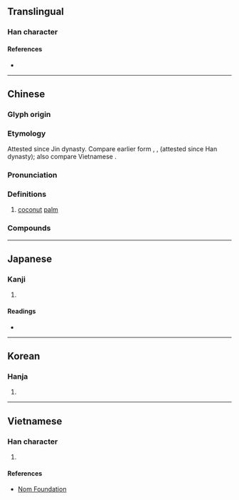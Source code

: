 {{character info/new}}
==Translingual==

===Han character===
{{Han char|rn=75|rad=木|as=09|sn=13|four=47927|canj=DSJL|ids=⿰木耶}}

====References====
* {{Han ref|kx=0537.170|dkj=15069|dj=0925.020|hdz=21224.060|uh=6930|ud=26928|bh=B7A6|bd=47014}}

----

==Chinese==
{{zh-forms}}
{{zh-wp}}

===Glyph origin===
{{Han etym}}
===Etymology===
Attested since Jin dynasty. Compare earlier form {{och-l|楈枒}}, {{och-l|胥邪}}, {{och-l|胥餘}} (attested since Han dynasty); also compare Vietnamese {{l|vi|dừa}}. <!--韦树关. 汉越语关系词声母系统研究[M]. 广西民族出版社, 2004.-->
{{rfe|zh|時珍曰︰按稽含《南方草木狀》云︰相傳林邑王與越王有怨，使刺客乘其醉，取其首，懸於樹，化為椰子，其核猶有兩眼，故俗謂之越王頭，而其漿猶如酒也。此說雖謬，而俗傳以為口實。南人稱其君長為爺，則椰名蓋取於爺義也。相如《上林賦》作胥余，或作胥耶。}}

===Pronunciation===
{{zh-pron
|m=椰
|c=je4
|h=pfs=yà
|mn=iâ
|w=
|mc=y
|oc=y
|cat=n
}}

===Definitions===
{{zh-hanzi}}

# [[coconut]] [[palm]]

===Compounds===
{{zh-der|椰子|椰胡|椰棗|大王椰子|椰雕|椰子油|棗椰子|椰菜|花椰菜|酒瓶椰子|西谷椰子}}

{{zh-cat|Palm trees|Nuts}}

----

==Japanese==

===Kanji===
{{ja-kanji|grade=n|rs=木09}}

# {{defn|lang=ja|sort=木09}}

====Readings====
* {{ja-readings|goon=[[や]] (ya)|kanon=[[や]] (ya)|kun=[[やし]] (yashi)}}

----

==Korean==

===Hanja===
{{ko-hanja|hangeul=[[야]]|eumhun=|rv=ya|mr=ya|y=ya}}

# {{defn|lang=ko|sort=木09}}

----

==Vietnamese==

===Han character===
{{vi-hantu|[[da]], [[dà]], [[dừa]], [[gia]]|rs=木09}}

# {{defn|lang=vi|sort=木09}}

====References====
* [http://nomfoundation.org/common/nom_details.php?codepoint=6930 Nom Foundation]
